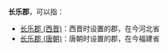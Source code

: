 '''长乐郡'''，可以指：
*[[长乐郡_(西晋)|长乐郡 (西晋)]]：西晋时设置的郡，在今河北省
*[[长乐郡_(唐朝)|长乐郡 (唐朝)]]：唐朝时设置的郡，在今福建省

{{Disambig|C|Cat=三字中国郡名消歧义}}